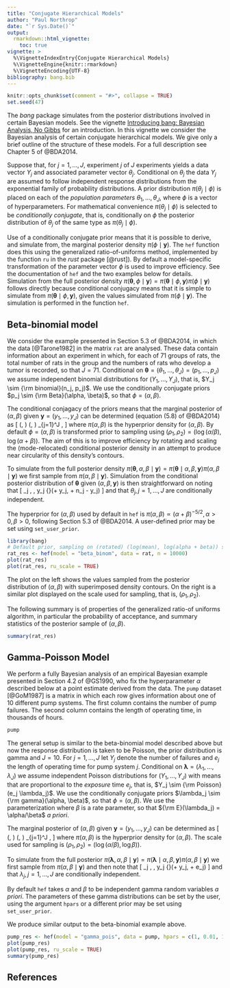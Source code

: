 ---
title: "Conjugate Hierarchical Models"
author: "Paul Northrop"
date: "`r Sys.Date()`"
output:
  rmarkdown::html_vignette:
    toc: true
vignette: >
  %\VignetteIndexEntry{Conjugate Hierarchical Models}
  %\VignetteEngine{knitr::rmarkdown}
  %\VignetteEncoding{UTF-8}
bibliography: bang.bib
---

```{r, include = FALSE}
knitr::opts_chunk$set(comment = "#>", collapse = TRUE)
set.seed(47)
```

The *bang* package simulates from the posterior distributions involved in certain Bayesian models.  See the vignette [Introducing bang: Bayesian Analysis, No Gibbs](bang-a-vignette.html) for an introduction.  In this vignette we consider the Bayesian analysis of certain conjugate hierarchical models.  We give only a brief outline of the structure of these models.  For a full description see Chapter 5 of @BDA2014.

Suppose that, for $j = 1, \ldots, J$, experiment $j$ of $J$ experiments yields a data vector $Y_j$ and associated parameter vector $\theta_j$.  Conditional on $\theta_j$ the data $Y_j$ are assumed to follow independent response distributions from the exponential family of probability distributions.  A prior distribution $\pi(\theta_j \mid \phi)$ is placed on each of the *population parameters* $\theta_1, \ldots, \theta_J$, where $\phi$ is a vector of hyperparameters.  For mathematical convenience $\pi(\theta_j \mid \phi)$ is selected to be *conditionally conjugate*, that is, conditionally on $\phi$ the posterior distribution of $\theta_j$ of the same type as $\pi(\theta_j \mid \phi)$. 

Use of a conditionally conjugate prior means that it is possible to derive, and simulate from, the marginal posterior density $\pi(\phi \mid \boldsymbol{\mathbf{y}})$.  The `hef` function does this using the generalized ratio-of-uniforms method, implemented by the function `ru` in the *rust* package [@rust]).  By default a model-specific transformation of the parameter vector $\phi$ is used to improve efficiency.  See the documentation of `hef` and the two examples below for details.  Simulation from the full posterior density $\pi(\boldsymbol{\mathbf{\theta}}, \phi \mid \boldsymbol{\mathbf{y}}) = \pi(\boldsymbol{\mathbf{\theta}} \mid \phi, \boldsymbol{\mathbf{y}}) \pi(\phi \mid \boldsymbol{\mathbf{y}})$ follows directly because conditional conjugacy means that it is simple to simulate from $\pi(\boldsymbol{\mathbf{\theta}} \mid \phi, \boldsymbol{\mathbf{y}})$, given the values simulated from $\pi(\phi \mid \boldsymbol{\mathbf{y}})$.  The simulation is performed in the function `hef`.

## Beta-binomial model

We consider the example presented in Section 5.3 of @BDA2014, in which the data [@Tarone1982] in the matrix `rat` are analysed.  These data contain information about an experiment in which, for each of 71 groups of rats, the total number of rats in the group and the numbers of rats who develop a tumor is recorded, so that $J = 71$. Conditional on $\boldsymbol{\mathbf{\theta}} = (\theta_1, \ldots, \theta_J) = (p_1, \ldots, p_J)$ we assume independent binomial distributions for $(Y_1, \ldots, Y_J)$, that is, $Y_j \sim {\rm binomial}(n_j, p_j)$.  We use the conditionally conjugate priors $p_j \sim {\rm Beta}(\alpha, \beta)$, so that $\phi = (\alpha, \beta)$.

The conditional conjagacy of the priors means that the marginal posterior of $(\alpha, \beta)$ given $\boldsymbol{\mathbf{y}} = (y_1, \ldots, y_J)$ can be determined (equation (5.8) of @BDA2014) as 
\[ \pi(\alpha, \beta \mid \boldsymbol{\mathbf{y}}) \propto \pi(\alpha, \beta) 
\prod_{j=1}^J \frac{B(\alpha + y_j, \beta + n_j - y_j)}{B(\alpha, \beta)}, \]
where $\pi(\alpha, \beta)$ is the hyperprior density for $(\alpha, \beta)$. 
By default $\phi = (\alpha, \beta)$ is transformed prior to sampling using $(\rho_1, \rho_2)=(\log (\alpha/\beta), \log (\alpha+\beta))$. The aim of this is to improve efficiency by rotating and scaling the (mode-relocated) conditional posterior density in an attempt to produce near circularity of this density's contours.    

To simulate from the full posterior density $\pi(\boldsymbol{\mathbf{\theta}}, \alpha, \beta \mid \boldsymbol{\mathbf{y}}) = \pi(\boldsymbol{\mathbf{\theta}} \mid \alpha, \beta, \boldsymbol{\mathbf{y}}) \pi(\alpha, \beta \mid \boldsymbol{\mathbf{y}})$ we first sample from $\pi(\alpha, \beta \mid \boldsymbol{\mathbf{y}})$.  Simulation from the conditional posterior distribution of $\boldsymbol{\mathbf{\theta}}$ given $(\alpha, \beta, \boldsymbol{\mathbf{y}})$ is then straightforward on noting that 
\[ \theta_j \mid \alpha, \beta, y_j \sim {\rm beta}(\alpha + y_j, \beta + n_j - y_j) \]
and that $\theta_j, j = 1, \ldots, J$ are conditionally independent.

The hyperprior for $(\alpha, \beta)$ used by default in `hef` is $\pi(\alpha, \beta) \propto (\alpha+\beta)^{-5/2}, \alpha>0, \beta>0$, following Section 5.3 of @BDA2014.  A user-defined prior may be set using `set_user_prior`.

```{r, fig.show='hold', fig.width = 3.45, fig.height = 3.45}
library(bang)
# Default prior, sampling on (rotated) (log(mean), log(alpha + beta)) scale
rat_res <- hef(model = "beta_binom", data = rat, n = 10000)
plot(rat_res)
plot(rat_res, ru_scale = TRUE)
```

The plot on the left shows the values sampled from the posterior distribution of $(\alpha, \beta)$ with superimposed density contours.  On the right is a similar plot displayed on the scale used for sampling, that is, $(\rho_1, \rho_2)$.  

The following summary is of properties of the generalized ratio-of uniforms algorithm, in particular the probability of acceptance, and summary statistics of the posterior sample of $(\alpha, \beta)$.

```{r}
summary(rat_res)
```

## Gamma-Poisson Model

We perform a fully Bayesian analysis of an empirical Bayesian example presented in Section 4.2 of @GS1990, who fix the hyperparameter $\alpha$ described below at a point estimate derived from the data.  The `pump` dataset [@GoM1987] is a matrix in which each row gives information about one of 10 different pump systems.  The first column contains the number of pump failures.  The second column contains the length of operating time, in thousands of hours.

```{r}
pump
```

The general setup is similar to the beta-binomial model described above but now the response distribution is taken to be Poisson, the prior distribution is gamma and $J = 10$.  For $j = 1, \ldots, J$ let $Y_j$ denote the number of failures and $e_j$ the length of operating time for pump system $j$.  Conditional on $\boldsymbol{\mathbf{\lambda}} = (\lambda_1, \ldots, \lambda_J)$ we assume independent Poisson distributions for $(Y_1, \ldots, Y_J)$ with means that are proportional to the *exposure* time $e_j$, that is, $Y_j \sim {\rm Poisson}(e_j \lambda_j)$.  We use the conditionally conjugate priors $\lambda_j \sim {\rm gamma}(\alpha, \beta)$, so that $\phi = (\alpha, \beta)$.  We use the parameterization where $\beta$ is a rate parameter, so that ${\rm E}(\lambda_j) = \alpha/\beta$ *a priori*.

The marginal posterior of $(\alpha, \beta)$ given $\boldsymbol{\mathbf{y}} = (y_1, \ldots, y_J)$ can be determined as 
\[ \pi(\alpha, \beta \mid \boldsymbol{\mathbf{y}}) \propto \pi(\alpha, \beta) 
\prod_{j=1}^J \frac{\beta^\alpha\Gamma(\alpha + y_j)}{(\beta+e_j)^{\alpha+y_j} \Gamma(\alpha)}, 
\]
where $\pi(\alpha, \beta)$ is the hyperprior density for $(\alpha, \beta)$.  The scale used for sampling is $(\rho_1, \rho_2)=(\log (\alpha/\beta), \log \beta))$.

To simulate from the full posterior $\pi(\boldsymbol{\mathbf{\lambda}}, \alpha, \beta \mid \boldsymbol{\mathbf{y}}) = \pi(\boldsymbol{\mathbf{\lambda}} \mid \alpha, \beta, \boldsymbol{\mathbf{y}}) \pi(\alpha, \beta \mid \boldsymbol{\mathbf{y}})$ we first sample from $\pi(\alpha, \beta \mid \boldsymbol{\mathbf{y}})$ and then note that \[ \lambda_j \mid \alpha, \beta, y_j \sim {\rm gamma}(\alpha + y_j, \beta + e_j) \]
and that $\lambda_j, j = 1, \ldots, J$ are conditionally independent.

By default `hef` takes $\alpha$ and $\beta$ to be independent gamma random variables *a priori*.  The parameters of these gamma distributions can be set by the user, using the argument `hpars` or a different prior may be set using `set_user_prior`.

We produce similar output to the beta-binomial example above.  

```{r, fig.show='hold', fig.width = 3.45, fig.height = 3.45}
pump_res <- hef(model = "gamma_pois", data = pump, hpars = c(1, 0.01, 1, 0.01))
plot(pump_res)
plot(pump_res, ru_scale = TRUE)
summary(pump_res)
```

## References

<script type="text/x-mathjax-config">
   MathJax.Hub.Config({  "HTML-CSS": { minScaleAdjust: 125, availableFonts: [] }  });
</script>
